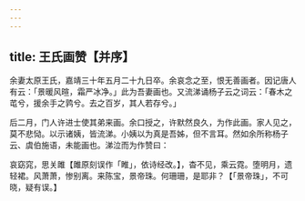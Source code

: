 ```yaml
---
---
---
```

title: 王氏画赞【并序】
---



余妻太原王氏，嘉靖三十年五月二十九日卒。余哀念之至，恨无善画者。因记唐人有云：「景暖风暄，霜严冰净。」此为吾妻画也。又流涕诵杨子云之词云：「春木之芚兮，援余手之鹑兮。去之百岁，其人若存兮。」

后二月，门人许进士使其弟来画。余口授之，许默然良久，为作此画。家人见之，莫不悲恸。以示诸姨，皆流涕。小姨以为真是吾姊，但不言耳。然如余所称杨子云、虞伯施语，未能画也。涕泣而为作赞曰：

哀窈窕，思关雎【雎原刻误作「睢」，依诗经改。】，杳不见，乘云霓。堕明月，遗轻裙。风萧萧，惨别离。来陈宝，景帝珠。何珊珊，是耶非？【「景帝珠」，不可晓，疑有误。】